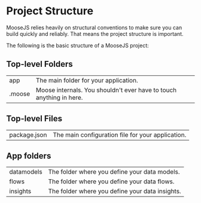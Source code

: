 
# Project Structure

MooseJS relies heavily on structural conventions to make sure you can build quickly and reliably. That means the project structure is important.

The following is the basic structure of a MooseJS project:

<FileTree>
  <FileTree.Folder name=".moose" />
  <FileTree.Folder name="app" defaultOpen>
    <FileTree.Folder name="datamodels" defaultOpen>
      <FileTree.File name="models.prisma" />
    </FileTree.Folder>
    <FileTree.Folder name="flows" defaultOpen>
      <FileTree.File name="flows.ts" />
    </FileTree.Folder>
    <FileTree.Folder name="insights" defaultOpen>
      <FileTree.Folder name="metrics" />
      <FileTree.Folder name="charts" />
    </FileTree.Folder>
  </FileTree.Folder>
  <FileTree.File name="package.json" />
</FileTree>

## Top-level Folders

|        |                                                                     |
| ------ | ------------------------------------------------------------------- |
| app    | The main folder for your application.                               |
| .moose | Moose internals. You shouldn't ever have to touch anything in here. |

## Top-level Files

|              |                                                   |
| ------------ | ------------------------------------------------- |
| package.json | The main configuration file for your application. |

## App folders

|            |                                                 |
| ---------- | ----------------------------------------------- |
| datamodels | The folder where you define your data models.   |
| flows      | The folder where you define your data flows.    |
| insights   | The folder where you define your data insights. |
